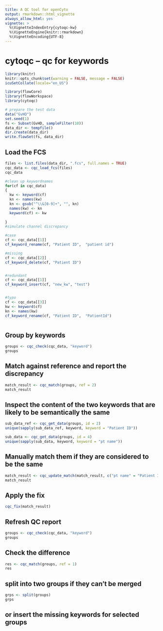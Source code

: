 ```yaml
---
title: A QC tool for openCyto
output: rmarkdown::html_vignette
always_allow_html: yes
vignette: >
  %\VignetteIndexEntry{cytoqc-kw}
  %\VignetteEngine{knitr::rmarkdown}
  %\VignetteEncoding{UTF-8}
---
```

# cytoqc -- qc for keywords


```r
library(knitr)
knitr::opts_chunk$set(warning = FALSE, message = FALSE)
icuSetCollate(locale="en_US")
```


```r
library(flowCore)
library(flowWorkspace)
library(cytoqc)
```

```r
# prepare the test data
data("GvHD")
set.seed(1)
fs <- Subset(GvHD, sampleFilter(10))
data_dir <- tempfile()
dir.create(data_dir)
write.flowSet(fs, data_dir)
```

## Load the FCS

```r
files <- list.files(data_dir, ".fcs", full.names = TRUE)
cqc_data <- cqc_load_fcs(files)
cqc_data
```

```r
#clean up keywordnames
for(cf in cqc_data)
{
  kw <- keyword(cf)
  kn <- names(kw)
  kn <- gsub("^\\&[0-9]+", "", kn)
  names(kw) <- kn
  keyword(cf) <- kw
  
}
#simulate channel discrepancy

#case
cf <- cqc_data[[1]]
cf_keyword_rename(cf, "Patient ID",  "patient id")

#missing
cf <- cqc_data[[2]]
cf_keyword_delete(cf, "Patient ID")


#redundant
cf <- cqc_data[[1]]
cf_keyword_insert(cf, "new_kw", "test")


#typo
cf <- cqc_data[[3]]
kw <- keyword(cf)
kn <- names(kw)
cf_keyword_rename(cf, "Patient ID",  "PatientId")



```

## Group by keywords
```r
groups <- cqc_check(cqc_data, "keyword")
groups

```

## Match against reference and report the discrepancy
```r
match_result <- cqc_match(groups, ref = 2)
match_result
```


## Inspect the content of the two keywords that are likely to be semantically the same
```r
sub_data_ref <- cqc_get_data(groups, id = 2)
unique(sapply(sub_data_ref, keyword, keyword = "Patient ID"))

sub_data <- cqc_get_data(groups, id = 4)
unique(sapply(sub_data, keyword, keyword = "pt name"))

```

##  Manually match them if they are considered to be the same
```r
match_result <- cqc_update_match(match_result, c("pt name" = "Patient ID"))
match_result
```

## Apply the fix

```r
cqc_fix(match_result)
```

## Refresh QC report 
```r
groups <- cqc_check(cqc_data, "keyword")
groups
```

## Check the difference
```r
res <- cqc_match(groups, ref = 1)
res
```

## split into two groups if they can't be merged
```r
grps <- split(groups)
grps
```

## or insert the missing keywords for selected groups

